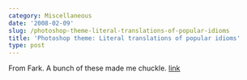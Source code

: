 ```yaml
---
category: Miscellaneous
date: '2008-02-09'
slug: /photoshop-theme-literal-translations-of-popular-idioms
title: 'Photoshop theme: Literal translations of popular idioms'
type: post
---
```



From Fark. A bunch of these made me chuckle.
[link](http://forums.fark.com/cgi/fark/comments.pl?IDLink=3371111)